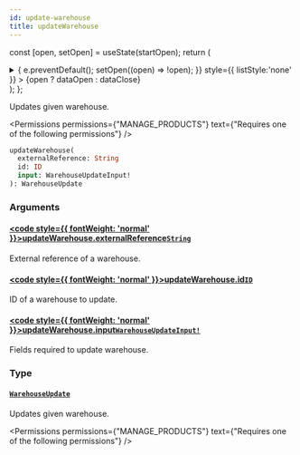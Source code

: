 ```yaml
---
id: update-warehouse
title: updateWarehouse
---
```






const [open, setOpen] = useState(startOpen);
return (
<details {...(open ? { open: true } : {})} className="details" style={{ border:'none', boxShadow:'none', background:'var(--ifm-background-color)' }}>
<summary
onClick={(e) => {
e.preventDefault();
setOpen((open) => !open);
}}
style={{ listStyle:'none' }} >
{open ? dataOpen : dataClose}
</summary>
{open && children}
</details>
);
};

Updates given warehouse.


<Permissions permissions={"MANAGE_PRODUCTS"} text={"Requires one of the following permissions"} />


```graphql
updateWarehouse(
  externalReference: String
  id: ID
  input: WarehouseUpdateInput!
): WarehouseUpdate
```

### Arguments

#### [<code style={{ fontWeight: 'normal' }}>updateWarehouse.<b>externalReference</b></code>](#)<Bullet />[`String`](../../../api-reference/miscellaneous/scalars/string.mdx) <Badge class="badge badge--secondary" text="scalar"/> <Badge class="badge badge--secondary" text="miscellaneous"/>

External reference of a warehouse.

#### [<code style={{ fontWeight: 'normal' }}>updateWarehouse.<b>id</b></code>](#)<Bullet />[`ID`](../../../api-reference/miscellaneous/scalars/id.mdx) <Badge class="badge badge--secondary" text="scalar"/> <Badge class="badge badge--secondary" text="miscellaneous"/>

ID of a warehouse to update.

#### [<code style={{ fontWeight: 'normal' }}>updateWarehouse.<b>input</b></code>](#)<Bullet />[`WarehouseUpdateInput!`](../../../api-reference/products/inputs/warehouse-update-input.mdx) <Badge class="badge badge--secondary" text="non-null"/> <Badge class="badge badge--secondary" text="input"/> <Badge class="badge badge--secondary" text="products"/>

Fields required to update warehouse.

### Type

#### [`WarehouseUpdate`](../../../api-reference/products/objects/warehouse-update.mdx) <Badge class="badge badge--secondary" text="object"/> <Badge class="badge badge--secondary" text="products"/>

Updates given warehouse.


<Permissions permissions={"MANAGE_PRODUCTS"} text={"Requires one of the following permissions"} />


